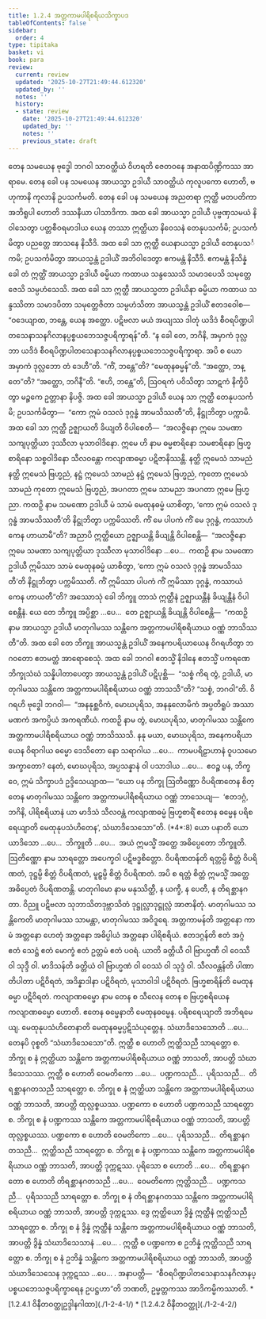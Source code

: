 ```yaml
---
title: 1.2.4 အတ္တကာမပါရိစရိယသိက္ခာပဒ
tableOfContents: false
sidebar:
  order: 4
type: tipitaka
basket: vi
book: para
review:
  current: review
  updated: '2025-10-27T21:49:44.612320'
  updated_by: ''
  notes: ''
  history:
  - state: review
    date: '2025-10-27T21:49:44.612320'
    updated_by: ''
    notes: ''
    previous_state: draft
---
```



<ReviewStatus review={frontmatter.review} showDetails={true} />

<HypothesisAnnotation frontmatter={frontmatter} />

<DynamicBreadcrumb />

<Division number="290" book="para" e="ch" v="1" p="192">

<Paragraph number="1180" book="para">
တေန သမယေန ဗုဒ္ဓေါ ဘဂဝါ သာဝတ္ထိယံ ဝိဟရတိ ဇေတဝနေ အနာထပိဏ္ဍိကဿ အာရာမေ. တေန ခေါ ပန သမယေန အာယသ္မာ ဥဒါယီ သာဝတ္ထိယံ ကုလူပကော ဟောတိ, ဗဟုကာနိ ကုလာနိ ဥပသင်္ကမတိ. တေန ခေါ ပန သမယေန အညတရာ ဣတ္ထီ မတပတိကာ အဘိရူပါ ဟောတိ ဒဿနီယာ ပါသာဒိကာ. အထ ခေါ အာယသ္မာ ဥဒါယီ ပုဗ္ဗဏှသမယံ နိဝါသေတွာ ပတ္တစီဝရမာဒါယ ယေန တဿာ ဣတ္ထိယာ နိဝေသနံ တေနုပသင်္ကမိ; ဥပသင်္ကမိတွာ ပညတ္တေ အာသနေ နိသီဒိ. အထ ခေါ သာ ဣတ္ထီ ယေနာယသ္မာ ဥဒါယီ တေနုပသင်္ကမိ; ဥပသင်္ကမိတွာ အာယသ္မန္တံ ဥဒါယိံ အဘိဝါဒေတွာ ဧကမန္တံ နိသီဒိ. ဧကမန္တံ နိသိန္နံ ခေါ တံ ဣတ္ထိံ အာယသ္မာ ဥဒါယီ ဓမ္မိယာ ကထာယ သန္ဒဿေသိ သမာဒပေသိ သမုတ္တေဇေသိ သမ္ပဟံသေသိ. အထ ခေါ သာ ဣတ္ထီ အာယသ္မတာ ဥဒါယိနာ ဓမ္မိယာ ကထာယ သန္ဒဿိတာ သမာဒပိတာ သမုတ္တေဇိတာ သမ္ပဟံသိတာ အာယသ္မန္တံ ဥဒါယိံ ဧတဒဝေါစ—  “ဝဒေယျာထ, ဘန္တေ, ယေန အတ္ထော. ပဋိဗလာ မယံ အယျဿ ဒါတုံ ယဒိဒံ စီဝရပိဏ္ဍပါတသေနာသနဂိလာနပ္ပစ္စယဘေသဇ္ဇပရိက္ခာရန်”တိ.



</Paragraph>

<Paragraph number="1181" book="para">
“န ခေါ တေ, ဘဂိနိ, အမှာကံ ဒုလ္လဘာ ယဒိဒံ စီဝရပိဏ္ဍပါတသေနာသနဂိလာနပ္ပစ္စယဘေသဇ္ဇပရိက္ခာရာ. အပိ စ ယော အမှာကံ ဒုလ္လဘော တံ ဒေဟီ”တိ. “ကိံ, ဘန္တေ”တိ? “မေထုနဓမ္မန်”တိ. “အတ္ထော, ဘန္တေ”တိ? “အတ္ထော, ဘဂိနီ”တိ. “ဧဟိ, ဘန္တေ”တိ, ဩဝရကံ ပဝိသိတွာ သာဋကံ နိက္ခိပိတွာ မဉ္စကေ ဥတ္တာနာ နိပဇ္ဇိ. အထ ခေါ အာယသ္မာ ဥဒါယီ ယေန သာ ဣတ္ထီ တေနုပသင်္ကမိ; ဥပသင်္ကမိတွာ—  “ကော ဣမံ ဝသလံ ဒုဂ္ဂန္ဓံ အာမသိဿတီ”တိ, နိဋ္ဌုဘိတွာ ပက္ကာမိ.



</Paragraph>

<Paragraph number="1182" book="para">
အထ ခေါ သာ ဣတ္ထီ ဥဇ္ဈာယတိ ခိယျတိ ဝိပါစေတိ—  “အလဇ္ဇိနော ဣမေ သမဏာ သကျပုတ္တိယာ ဒုဿီလာ မုသာဝါဒိနော. ဣမေ ဟိ နာမ ဓမ္မစာရိနော သမစာရိနော ဗြဟ္မစာရိနော သစ္စဝါဒိနော သီလဝန္တော ကလျာဏဓမ္မာ ပဋိဇာနိဿန္တိ. နတ္ထိ ဣမေသံ သာမညံ နတ္ထိ ဣမေသံ ဗြဟ္မညံ, နဋ္ဌံ ဣမေသံ သာမညံ နဋ္ဌံ ဣမေသံ ဗြဟ္မညံ, ကုတော ဣမေသံ သာမညံ ကုတော ဣမေသံ ဗြဟ္မညံ, အပဂတာ ဣမေ သာမညာ အပဂတာ ဣမေ ဗြဟ္မညာ. ကထဉှိ နာမ သမဏော ဥဒါယီ မံ သာမံ မေထုနဓမ္မံ ယာစိတွာ, ‘ကော ဣမံ ဝသလံ ဒုဂ္ဂန္ဓံ အာမသိဿတီ’တိ နိဋ္ဌုဘိတွာ ပက္ကမိဿတိ. ကိံ မေ ပါပကံ ကိံ မေ ဒုဂ္ဂန္ဓံ, ကဿာဟံ ကေန ဟာယာမီ”တိ?



</Paragraph>

<Paragraph number="1183" book="para">
အညာပိ ဣတ္ထိယော ဥဇ္ဈာယန္တိ ခိယျန္တိ ဝိပါစေန္တိ—  “အလဇ္ဇိနော ဣမေ သမဏာ သကျပုတ္တိယာ ဒုဿီလာ မုသာဝါဒိနော …ပေ…  ကထဉှိ နာမ သမဏော ဥဒါယီ ဣမိဿာ သာမံ မေထုနဓမ္မံ ယာစိတွာ, ‘ကော ဣမံ ဝသလံ ဒုဂ္ဂန္ဓံ အာမသိဿတီ’တိ နိဋ္ဌုဘိတွာ ပက္ကမိဿတိ. ကိံ ဣမိဿာ ပါပကံ ကိံ ဣမိဿာ ဒုဂ္ဂန္ဓံ, ကဿာယံ ကေန ဟာယတီ”တိ?



</Paragraph>

<Paragraph number="1184" book="para">
အဿောသုံ ခေါ ဘိက္ခူ တာသံ ဣတ္ထီနံ ဥဇ္ဈာယန္တီနံ ခိယျန္တီနံ ဝိပါစေန္တီနံ. ယေ တေ ဘိက္ခူ အပ္ပိစ္ဆာ …ပေ…  တေ ဥဇ္ဈာယန္တိ ခိယျန္တိ ဝိပါစေန္တိ—  “ကထဉှိ နာမ အာယသ္မာ ဥဒါယီ မာတုဂါမဿ သန္တိကေ အတ္တကာမပါရိစရိယာယ ဝဏ္ဏံ ဘာသိဿတီ”တိ.



</Paragraph>

<Paragraph number="1185" book="para">
အထ ခေါ တေ ဘိက္ခူ အာယသ္မန္တံ ဥဒါယိံ အနေကပရိယာယေန ဝိဂရဟိတွာ ဘဂဝတော ဧတမတ္ထံ အာရောစေသုံ. အထ ခေါ ဘဂဝါ ဧတသ္မိံ နိဒါနေ ဧတသ္မိံ ပကရဏေ ဘိက္ခုသံဃံ သန္နိပါတာပေတွာ အာယသ္မန္တံ ဥဒါယိံ ပဋိပုစ္ဆိ—  “သစ္စံ ကိရ တွံ, ဥဒါယိ, မာတုဂါမဿ သန္တိကေ အတ္တကာမပါရိစရိယာယ ဝဏ္ဏံ ဘာသသီ”တိ? “သစ္စံ, ဘဂဝါ”တိ. ဝိဂရဟိ ဗုဒ္ဓေါ ဘဂဝါ—  “အနနုစ္ဆဝိကံ, မောဃပုရိသ, အနနုလောမိကံ အပ္ပတိရူပံ အဿာမဏကံ အကပ္ပိယံ အကရဏီယံ. ကထဉှိ နာမ တွံ, မောဃပုရိသ, မာတုဂါမဿ သန္တိကေ အတ္တကာမပါရိစရိယာယ ဝဏ္ဏံ ဘာသိဿသိ. နနု မယာ, မောဃပုရိသ, အနေကပရိယာယေန ဝိရာဂါယ ဓမ္မော ဒေသိတော နော သရာဂါယ …ပေ…  ကာမပရိဠာဟာနံ ဝူပသမော အက္ခာတော? နေတံ, မောဃပုရိသ, အပ္ပသန္နာနံ ဝါ ပသာဒါယ …ပေ…  ဧဝဉ္စ ပန, ဘိက္ခဝေ, ဣမံ သိက္ခာပဒံ ဥဒ္ဒိသေယျာထ—



</Paragraph>

</Division>
<Division number="291" book="para" e="ch" v="1" p="194">

<Paragraph number="1186" book="para">
<Emphasis>“ယော ပန ဘိက္ခု ဩတိဏ္ဏော ဝိပရိဏတေန စိတ္တေန မာတုဂါမဿ သန္တိကေ အတ္တကာမပါရိစရိယာယ ဝဏ္ဏံ ဘာသေယျ—  ‘ဧတဒဂ္ဂံ, ဘဂိနိ, ပါရိစရိယာနံ ယာ မာဒိသံ သီလဝန္တံ ကလျာဏဓမ္မံ ဗြဟ္မစာရိံ ဧတေန ဓမ္မေန ပရိစရေယျာတိ မေထုနုပသံဟိတေန’, သံဃာဒိသေသော”</Emphasis>တိ. (*4*:<Emphasis>8</Emphasis>)



</Paragraph>

</Division>
<Division number="292" book="para" e="ch" v="1" p="194">

<Paragraph number="1187" book="para">
<Emphasis>ယော ပနာ</Emphasis>တိ ယော ယာဒိသော …ပေ…  <Emphasis>ဘိက္ခူ</Emphasis>တိ …ပေ…  အယံ ဣမသ္မိံ အတ္ထေ အဓိပ္ပေတော ဘိက္ခူတိ.



</Paragraph>

<Paragraph number="1188" book="para">
<Emphasis>ဩတိဏ္ဏော</Emphasis> နာမ သာရတ္တော အပေက္ခဝါ ပဋိဗဒ္ဓစိတ္တော.



</Paragraph>

<Paragraph number="1189" book="para">
<Emphasis>ဝိပရိဏတန်</Emphasis>တိ ရတ္တမ္ပိ စိတ္တံ ဝိပရိဏတံ, ဒုဋ္ဌမ္ပိ စိတ္တံ ဝိပရိဏတံ, မူဠှမ္ပိ စိတ္တံ ဝိပရိဏတံ. အပိ စ ရတ္တံ စိတ္တံ ဣမသ္မိံ အတ္ထေ အဓိပ္ပေတံ ဝိပရိဏတန္တိ.



</Paragraph>

<Paragraph number="1190" book="para">
<Emphasis>မာတုဂါမော</Emphasis> နာမ မနုဿိတ္ထီ, န ယက္ခီ, န ပေတီ, န တိရစ္ဆာနဂတာ. ဝိညူ ပဋိဗလာ သုဘာသိတဒုဗ္ဘာသိတံ ဒုဋ္ဌုလ္လာဒုဋ္ဌုလ္လံ အာဇာနိတုံ.



</Paragraph>

<Paragraph number="1191" book="para">
<Emphasis>မာတုဂါမဿ သန္တိကေ</Emphasis>တိ မာတုဂါမဿ သာမန္တာ, မာတုဂါမဿ အဝိဒူရေ.



</Paragraph>

<Paragraph number="1192" book="para">
<Emphasis>အတ္တကာမန်</Emphasis>တိ အတ္တနော ကာမံ အတ္တနော ဟေတုံ အတ္တနော အဓိပ္ပါယံ အတ္တနော ပါရိစရိယံ.



</Paragraph>

<Paragraph number="1193" book="para">
<Emphasis>ဧတဒဂ္ဂန်</Emphasis>တိ ဧတံ အဂ္ဂံ ဧတံ သေဋ္ဌံ ဧတံ မောက္ခံ ဧတံ ဥတ္တမံ ဧတံ ပဝရံ.



</Paragraph>

<Paragraph number="1194" book="para">
<Emphasis>ယာ</Emphasis>တိ ခတ္တိယီ ဝါ ဗြာဟ္မဏီ ဝါ ဝေဿီ ဝါ သုဒ္ဒီ ဝါ.



</Paragraph>

<Paragraph number="1195" book="para">
<Emphasis>မာဒိသန်</Emphasis>တိ ခတ္တိယံ ဝါ ဗြာဟ္မဏံ ဝါ ဝေဿံ ဝါ သုဒ္ဒံ ဝါ.



</Paragraph>

<Paragraph number="1196" book="para">
<Emphasis>သီလဝန္တန်</Emphasis>တိ ပါဏာတိပါတာ ပဋိဝိရတံ, အဒိန္နာဒါနာ ပဋိဝိရတံ, မုသာဝါဒါ ပဋိဝိရတံ.



</Paragraph>

<Paragraph number="1197" book="para">
<Emphasis>ဗြဟ္မစာရိန်</Emphasis>တိ မေထုနဓမ္မာ ပဋိဝိရတံ.



</Paragraph>

<Paragraph number="1198" book="para">
<Emphasis>ကလျာဏဓမ္မော</Emphasis> နာမ တေန စ သီလေန တေန စ ဗြဟ္မစရိယေန ကလျာဏဓမ္မော ဟောတိ.



</Paragraph>

<Paragraph number="1199" book="para">
<Emphasis>ဧတေန ဓမ္မေနာ</Emphasis>တိ မေထုနဓမ္မေန.



</Paragraph>

<Paragraph number="1200" book="para">
<Emphasis>ပရိစရေယျာ</Emphasis>တိ အဘိရမေယျ.



</Paragraph>

<Paragraph number="1201" book="para">
<Emphasis>မေထုနုပသံဟိတေနာ</Emphasis>တိ မေထုနဓမ္မပ္ပဋိသံယုတ္တေန.



</Paragraph>

<Paragraph number="1202" book="para">
<Emphasis>သံဃာဒိသေသော</Emphasis>တိ …ပေ…  တေနပိ ဝုစ္စတိ “သံဃာဒိသေသော”တိ.



</Paragraph>

</Division>
<Division number="293" book="para" e="ch" v="1" p="195">

<Paragraph number="1203" book="para">
ဣတ္ထီ စ ဟောတိ ဣတ္ထိသညီ သာရတ္တော စ. ဘိက္ခု စ နံ ဣတ္ထိယာ သန္တိကေ အတ္တကာမပါရိစရိယာယ ဝဏ္ဏံ ဘာသတိ, အာပတ္တိ သံဃာဒိသေသဿ.



</Paragraph>

<Paragraph number="1204" book="para">
ဣတ္ထီ စ ဟောတိ ဝေမတိကော …ပေ…  ပဏ္ဍကသညီ…  ပုရိသသညီ…  တိရစ္ဆာနဂတသညီ သာရတ္တော စ. ဘိက္ခု စ နံ ဣတ္ထိယာ သန္တိကေ အတ္တကာမပါရိစရိယာယ ဝဏ္ဏံ ဘာသတိ, အာပတ္တိ ထုလ္လစ္စယဿ.



</Paragraph>

<Paragraph number="1205" book="para">
ပဏ္ဍကော စ ဟောတိ ပဏ္ဍကသညီ သာရတ္တော စ. ဘိက္ခု စ နံ ပဏ္ဍကဿ သန္တိကေ အတ္တကာမပါရိစရိယာယ ဝဏ္ဏံ ဘာသတိ, အာပတ္တိ ထုလ္လစ္စယဿ.



</Paragraph>

<Paragraph number="1206" book="para">
ပဏ္ဍကော စ ဟောတိ ဝေမတိကော …ပေ…  ပုရိသသညီ…  တိရစ္ဆာနဂတသညီ…  ဣတ္ထိသညီ သာရတ္တော စ. ဘိက္ခု စ နံ ပဏ္ဍကဿ သန္တိကေ အတ္တကာမပါရိစရိယာယ ဝဏ္ဏံ ဘာသတိ, အာပတ္တိ ဒုက္ကဋဿ.



</Paragraph>

<Paragraph number="1207" book="para">
ပုရိသော စ ဟောတိ …ပေ…  တိရစ္ဆာနဂတော စ ဟောတိ တိရစ္ဆာနဂတသညီ …ပေ…  ဝေမတိကော ဣတ္ထိသညီ…  ပဏ္ဍကသညီ…  ပုရိသသညီ သာရတ္တော စ. ဘိက္ခု စ နံ တိရစ္ဆာနဂတဿ သန္တိကေ အတ္တကာမပါရိစရိယာယ ဝဏ္ဏံ ဘာသတိ, အာပတ္တိ ဒုက္ကဋဿ.



</Paragraph>

<Paragraph number="1208" book="para">
ဒွေ ဣတ္ထိယော ဒွိန္နံ ဣတ္ထီနံ ဣတ္ထိသညီ သာရတ္တော စ. ဘိက္ခု စ နံ ဒွိန္နံ ဣတ္ထီနံ သန္တိကေ အတ္တကာမပါရိစရိယာယ ဝဏ္ဏံ ဘာသတိ, အာပတ္တိ ဒွိန္နံ သံဃာဒိသေသာနံ …ပေ… .



</Paragraph>

<Paragraph number="1209" book="para">
ဣတ္ထီ စ ပဏ္ဍကော စ ဥဘိန္နံ ဣတ္ထိသညီ သာရတ္တော စ. ဘိက္ခု စ နံ ဥဘိန္နံ သန္တိကေ အတ္တကာမပါရိစရိယာယ ဝဏ္ဏံ ဘာသတိ, အာပတ္တိ သံဃာဒိသေသေန ဒုက္ကဋဿ …ပေ… .



</Paragraph>

</Division>
<Division number="294" book="para" e="ch" v="1" p="195">

<Paragraph number="1210" book="para">
အနာပတ္တိ—  “စီဝရပိဏ္ဍပါတသေနာသနဂိလာနပ္ပစ္စယဘေသဇ္ဇပရိက္ခာရေန ဥပဋ္ဌဟာ”တိ ဘဏတိ, ဥမ္မတ္တကဿ အာဒိကမ္မိကဿာတိ.

</Paragraph>
</Division>

<TableOfContents book="para" section="1.2.4">
* [1.2.4.1 ဝိနီတဝတ္ထုဥဒ္ဒါနဂါထာ](./1-2-4-1/)
* [1.2.4.2 ဝိနီတဝတ္ထု](./1-2-4-2/)
</TableOfContents>